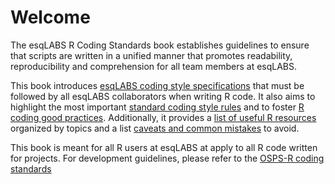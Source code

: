 # Welcome {.unnumbered}

The esqLABS R Coding Standards book establishes guidelines to ensure that
scripts are written in a unified manner that promotes readability,
reproducibility and comprehension for all team members at esqLABS.

This book introduces [esqLABS coding style specifications](style.qmd) that
must be followed by all esqLABS collaborators when writing R code. 
It also aims to highlight the 
most important [standard coding style rules](tidyverse_style.qmd) and to 
foster [R coding good practices](good_practices.qmd).
Additionally, it provides a [list of useful R resources](resources.qmd) 
organized by topics and a list [caveats and common mistakes](caveats.qmd) to avoid.


::: {.callout-note}
This book is meant for all R users at esqLABS at apply to all R code written for
projects. For development guidelines, please refer to the [OSPS-R coding standards](https://github.com/Open-Systems-Pharmacology/Suite/blob/develop/CODING_STANDARDS_R.md)
:::



